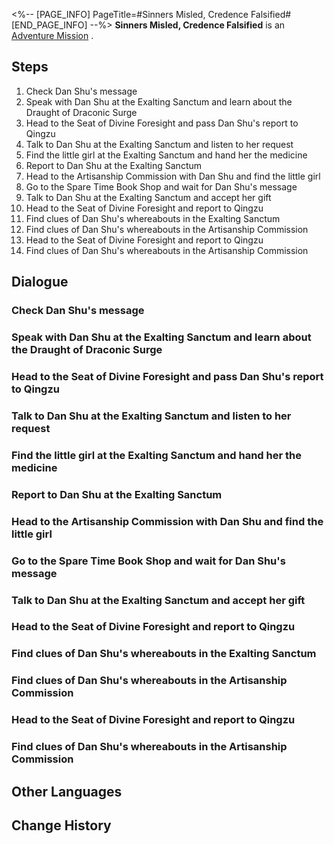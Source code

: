 <%-- [PAGE_INFO]
PageTitle=#Sinners Misled, Credence Falsified#
[END_PAGE_INFO] --%>
{{Stub|Dialogue, characters, and location(s)}}
{{Mission Infobox
|id            = 2020104
|title         = 
|image         = Mission Sinners Misled, Credence Falsified.png
|type          = Adventure
|event_name    = 
|chapter       = 
|requirements  = 
* [[Adventure Mission]] ''[[Venom Brews, Immortality Looms]]'' completed
* {{cx}}<!--Hidden Exploration Objective ID 2020106--> completed
|summary       = Dan Shu, the chief alchemist of the Alchemy Commission... or rather, the Master Primus of the Disciples of Sanctus Medicus, has fled. What are your thoughts on this "friend" of yours?
By the way, Dan Shu's title "Chief Alchemist of the Alchemy Commission" is quite a mouthful.
|characters    = <!--characters that appear in this mission-->
|startLocation = <!--location as it intially appears on the mission screen-->
|world         = <!--i.e. Penacony-->
|area          = <!--i.e. A Child's Dream-->
|prev          = 
|next          = 
|exp           = 600
|credits       = 25000
|stellarJade   = 
|other         = {{Card List|Refined Aether*3|delim=;}}
}}
'''Sinners Misled, Credence Falsified''' is an [[Adventure Mission]]<!--in [world]-->.

==Steps==
# Check Dan Shu's message
# Speak with Dan Shu at the Exalting Sanctum and learn about the Draught of Draconic Surge
# Head to the Seat of Divine Foresight and pass Dan Shu's report to Qingzu
# Talk to Dan Shu at the Exalting Sanctum and listen to her request
# Find the little girl at the Exalting Sanctum and hand her the medicine
# Report to Dan Shu at the Exalting Sanctum
# Head to the Artisanship Commission with Dan Shu and find the little girl
# Go to the Spare Time Book Shop and wait for Dan Shu's message
# Talk to Dan Shu at the Exalting Sanctum and accept her gift
# Head to the Seat of Divine Foresight and report to Qingzu
# Find clues of Dan Shu's whereabouts in the Exalting Sanctum
# Find clues of Dan Shu's whereabouts in the Artisanship Commission
# Head to the Seat of Divine Foresight and report to Qingzu
# Find clues of Dan Shu's whereabouts in the Artisanship Commission

<!--
==Gameplay Notes==

--><!--
==Trial Character==

-->
==Dialogue==
{{Stub Dialogue}}
===Check Dan Shu's message===
{{Mission Description|type=adventure|location=<!--to be added-->|The incident seems to have come to an end for now, but the matter with the Disciples of Sanctus Medicus is far from over. That genius chief alchemist in the Alchemy Commission is still looking into the Draught of Draconic Surge's pharmacology for you, but has delivered no findings so far. Better to leave the Artisanship Commission for now and wait for further contact in town.}}
{{Dialogue Start}}
:{{tx}}
{{Dialogue End}}

===Speak with Dan Shu at the Exalting Sanctum and learn about the Draught of Draconic Surge===
{{Mission Description|type=adventure|location=<!--to be added-->|update|Dan Shu's study into the Draught of Draconic Surge managed to yield some information. She definitely deserves her title of being a genius chief alchemist, the breadth of her knowledge was jaw-droppingly vast.<br />Hand Dan Shu's report to Qingzu, she must need the report as quickly as possible.}}
{{Dialogue Start}}
:{{tx}}
{{Dialogue End}}

===Head to the Seat of Divine Foresight and pass Dan Shu's report to Qingzu===
{{Mission Description|type=adventure|location=<!--to be added-->|update|Dan Shu's study into the Draught of Draconic Surge managed to yield some information. She definitely deserves her title of being a genius chief alchemist, the breadth of her knowledge was jaw-droppingly vast.<br />Hand Dan Shu's report to Qingzu, she must need the report as quickly as possible.}}
{{Dialogue Start}}
:{{tx}}
{{Dialogue End}}

===Talk to Dan Shu at the Exalting Sanctum and listen to her request===
{{Mission Description|type=adventure|location=<!--to be added-->|update|The Disciples of Sanctus Medicus incident seems to be behind you. However, Dan Shu has some other matter requiring your help.}}
{{Dialogue Start}}
:{{tx}}
{{Dialogue End}}

===Find the little girl at the Exalting Sanctum and hand her the medicine===
{{Mission Description|type=adventure|location=<!--to be added-->|update|Dan Shu wants you to deliver medicine to a little girl, but laced between her words seems to be another request other than the medicine delivery.}}
{{Dialogue Start}}
:{{tx}}
{{Dialogue End}}

===Report to Dan Shu at the Exalting Sanctum===
{{Mission Description|type=adventure|location=<!--to be added-->|update|Dan Shu wants you to deliver medicine to a little girl, but laced between her words seems to be another request other than the medicine delivery.}}
{{Dialogue Start}}
:{{tx}}
{{Dialogue End}}

===Head to the Artisanship Commission with Dan Shu and find the little girl===
{{Mission Description|type=adventure|location=<!--to be added-->|update|The little girl went to a dangerous place on her own. With her being so young and an Incomplete One, Dan Shu was worried enough to come with you to the danger zone. Quick, get to it. There's human life at stake, and time waits for no one.}}
{{Dialogue Start}}
:{{tx}}
{{Dialogue End}}

===Go to the Spare Time Book Shop and wait for Dan Shu's message===
{{Mission Description|type=adventure|location=<!--to be added-->|update|Dan Shu wants to give you something as a thank-you, but she needs some time to prepare. Come back later, and look around for some books at the Spare Time Book Shop. The book store seems to be quite lenient toward those who display no interest in purchasing anything.}}
{{Dialogue Start}}
:{{tx}}
{{Dialogue End}}

===Talk to Dan Shu at the Exalting Sanctum and accept her gift===
{{Mission Description|type=adventure|location=<!--to be added-->|update|Dan Shu managed to prepare her gift, so go ahead and talk to her. You wonder what unique present a chief alchemist of the Alchemy Commission like her would gift.}}
{{Dialogue Start}}
:{{tx}}
{{Dialogue End}}

===Head to the Seat of Divine Foresight and report to Qingzu===
{{Mission Description|type=adventure|location=<!--to be added-->|update|You are cautious and didn't swallow the Brumedew Concentrate Pellet Dan Shu has prepared for you. Why would the Chief Alchemist of the Alchemy Commission give you a suspicious pellet like this? Something's afoot, go and discuss it with Qingzu.}}
{{Dialogue Start}}
:{{tx}}
{{Dialogue End}}

===Find clues of Dan Shu's whereabouts in the Exalting Sanctum===
{{Mission Description|type=adventure|location=<!--to be added-->|update|Surprise, surprise. Dan Shu is a Disciple of Sanctus Medicus. You might not be able to accept that fact easily, but you have seen through her... No matter what, time is of the essence. You need to find her before she does something worse.}}
{{Dialogue Start}}
:{{tx}}
{{Dialogue End}}

===Find clues of Dan Shu's whereabouts in the Artisanship Commission===
{{Mission Description|type=adventure|location=<!--to be added-->|update|Surprise, surprise. Dan Shu is a Disciple of Sanctus Medicus. You might not be able to accept that fact easily, but you have seen through her... No matter what, time is of the essence. You need to find her before she does something worse.}}
{{Dialogue Start}}
:{{tx}}
{{Dialogue End}}

===Head to the Seat of Divine Foresight and report to Qingzu===
{{Mission Description|type=adventure|location=<!--to be added-->|update|The Genius Chief Alchemist is a master primus in the Disciples of Sanctus Medicus. What to say about her... she's at the top of everything she attempts to do.<br />You couldn't catch her, but this isn't your fault. Go and inform Qingzu, the Seat of Divine Foresight should be able to take care of the rest... hopefully.}}
{{Dialogue Start}}
:{{tx}}
{{Dialogue End}}

===Find clues of Dan Shu's whereabouts in the Artisanship Commission===
{{Mission Description|type=adventure|location=<!--to be added-->|update|Surprise, surprise. Dan Shu is a Disciple of Sanctus Medicus. You might not be able to accept that fact easily, but you have seen through her... No matter what, time is of the essence. You need to find her before she does something worse.}}
{{Dialogue Start}}
:{{tx}}
{{Dialogue End}}

==Other Languages==
{{Other Languages
|en   = Sinners Misled, Credence Falsified
|zhs  = 以盲为明，天之僇民
|zht  = 以盲為明，天之僇民
|ja   = 盲を以て明と為す、天の戮民
|ko   = 맹목적인 믿음과 죄인 천명
|es   = La ceguera como fe
|fr   = Des pécheurs trompés, une croyance falsifiée
|ru   = Лишь слепой увидит истину, лишь небеса накажут грешников
|th   = คนบาปรายใหญ่ ประจักษ์แจ้งในตามืดบอด
|vi   = Mù Lòa Dẫn Lối, Thiên Trị Tội Đồ
|de   = Blinde Weisheit und Sünde des Himmels
|id   = Pendosa Disesatkan, Kepercayaan Dipalsukan
|pt   = Pecadores Enganados, Credo Falsificado
}}

==Change History==
{{Change History|1.0}}
